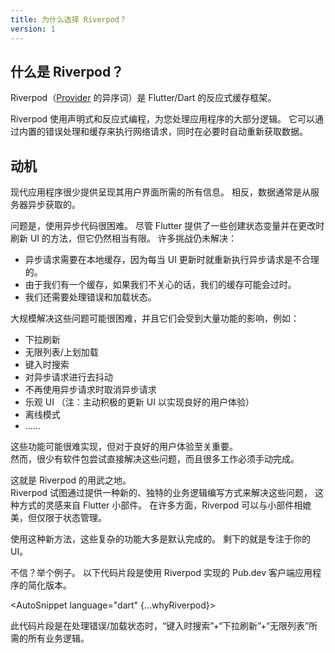 ```yaml
---
title: 为什么选择 Riverpod？
version: 1
---
```



<!---
## What is Riverpod?
-->
## 什么是 Riverpod？

<!---
Riverpod (anagram of [Provider](https://pub.dev/packages/provider)) is a reactive
caching framework for Flutter/Dart.
-->
Riverpod（[Provider](https://pub.dev/packages/provider) 的异序词）是 Flutter/Dart 的反应式缓存框架。

<!---
Using declarative and reactive programming, Riverpod takes care of
a large part of your application's logic for you. It can perform network-requests
with built-in error handling and caching, while automatically re-fetching
data when necessary.
-->
Riverpod 使用声明式和反应式编程，为您处理应用程序的大部分逻辑。
它可以通过内置的错误处理和缓存来执行网络请求，同时在必要时自动重新获取数据。

<!---
## Motivation
-->
## 动机

<!---
Modern applications rarely come with all the information necessary to render
their User Interface. Instead, the data is often fetched asynchronously
from a server.
-->
现代应用程序很少提供呈现其用户界面所需的所有信息。
相反，数据通常是从服务器异步获取的。

<!---
The problem is, working with asynchronous code is hard. Although Flutter comes
with some way to create state variables and refresh the UI on change, it is still
fairly limited. A number of challenges remain unsolved:
-->
问题是，使用异步代码很困难。
尽管 Flutter 提供了一些创建状态变量并在更改时刷新 UI 的方法，但它仍然相当有限。
许多挑战仍未解决：

<!---
- Asynchronous requests need to be cached locally, as it would be unreasonable
  to re-execute them whenever the UI updates.
- Since we have a cache, our cache could get out of date if we're not careful.
- We also need to handle errors and loading states
-->
- 异步请求需要在本地缓存，因为每当 UI 更新时就重新执行异步请求是不合理的。
- 由于我们有一个缓存，如果我们不关心的话，我们的缓存可能会过时。
- 我们还需要处理错误和加载状态。

<!---
Nailing those problems at scale can be difficult, and they are impacted by a large
amount of features, such as:
-->
大规模解决这些问题可能很困难，并且它们会受到大量功能的影响，例如：

<!---
- pull to refresh
- infinite lists / fetch as we scroll
- search as we type
- debouncing asynchronous requests
- cancelling asynchronous requests when no-longer used
- optimistic UIs
- offline mode
- etc...
-->
- 下拉刷新
- 无限列表/上划加载
- 键入时搜索
- 对异步请求进行去抖动
- 不再使用异步请求时取消异步请求
- 乐观 UI （注：主动积极的更新 UI 以实现良好的用户体验）
- 离线模式
- ……

<!---
These features can be tricky to implement, but are crucial for a good user experience.  
Yet few packages try to tackle those problems directly, and a lot of the work
has to be done manually.
-->
这些功能可能很难实现，但对于良好的用户体验至关重要。  
然而，很少有软件包尝试直接解决这些问题，而且很多工作必须手动完成。

<!---
That's where Riverpod comes in.  
Riverpod tries to solve those problems, by offering a new unique
way of writing business logic, inspired by Flutter widgets. In
many ways Riverpod is comparable to widgets, but for state.
-->
这就是 Riverpod 的用武之地。  
Riverpod 试图通过提供一种新的、独特的业务逻辑编写方式来解决这些问题，
这种方式的灵感来自 Flutter 小部件。
在许多方面，Riverpod 可以与小部件相媲美，但仅限于状态管理。

<!---
Using this new approach, these complex features are mostly done by default. All
that's left is to focus on your UI.
-->
使用这种新方法，这些复杂的功能大多是默认完成的。
剩下的就是专注于你的 UI。

<!---
Skeptical? Here's an example. The following snippet is a simplification of the [Pub.dev](https://github.com/rrousselGit/riverpod/tree/master/examples/pub)
client application implemented using Riverpod.
-->
不信？举个例子。
以下代码片段是使用 Riverpod 实现的 Pub.dev 客户端应用程序的简化版本。

<AutoSnippet language="dart" {...whyRiverpod}></AutoSnippet>

<!---
This snippet is all the business logic you need for a "search as we type" +
"pull to refresh" + "infinite list", while handling error/loading states.
-->
此代码片段是在处理错误/加载状态时，“键入时搜索”+“下拉刷新”+“无限列表”所需的所有业务逻辑。
